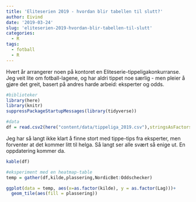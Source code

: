 ```yaml
---
title: 'Eliteserien 2019 - hvordan blir tabellen til slutt?'
author: Eivind
date: '2019-03-24'
slug: 'eliteserien-2019-hvordan-blir-tabellen-til-slutt'
categories:
  - R
tags:
  - fotball
  - R
---
```


Hvert år arrangerer noen på kontoret en Eliteserie-tippeligakonkurranse. Jeg veit lite om fotball-lagene, og har aldri tippet noe særlig - men pleier å gjøre det greit, basert på andres harde arbeid: eksperter og odds.

```r
#biblioteker
library(here)
library(knitr)
suppressPackageStartupMessages(library(tidyverse))

#data
df = read.csv2(here("content/data/tippeliga_2019.csv"),stringsAsFactors = FALSE, na.strings = "", nrows = 16)

```

Jeg har så langt ikke klart å finne stort med tippe-tips fra eksperter, men forventer at det kommer litt til helga. Så langt ser alle svært så enige ut. En oppdatering kommer da.

```r
kable(df)
```

```r
#eksperiment med en heatmap-table
temp = gather(df,kilde,plassering,NordicBet:Oddschecker)

ggplot(data = temp, aes(x=as.factor(kilde), y = as.factor(Lag)))+
  geom_tile(aes(fill = plassering))
```

